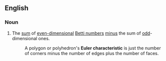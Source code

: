 ==English==
{{wikipedia}}
===Noun===
{{en-noun|sg=[[Euler]] [[characteristic]]}}
#{{topology|of a topological space}} The [[sum]] of [[even]][[-dimensional]] [[Betti number]]s [[minus]] the sum of [[odd]]-dimensional ones.
#:A polygon or polyhedron's '''Euler characteristic''' is just the number of corners minus the number of edges plus the number of faces.